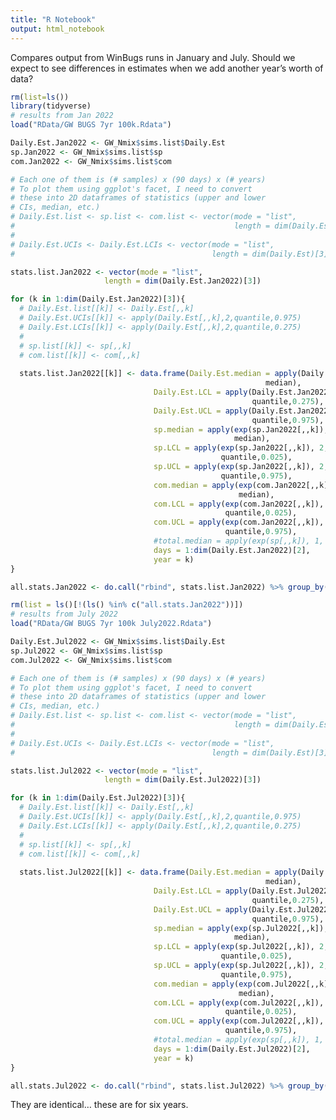 ```yaml
---
title: "R Notebook"
output: html_notebook
---
```


Compares output from WinBugs runs in January and July. Should we expect to see differences in estimates when we add another year's worth of data?


```r
rm(list=ls())
library(tidyverse)
# results from Jan 2022
load("RData/GW BUGS 7yr 100k.Rdata")

Daily.Est.Jan2022 <- GW_Nmix$sims.list$Daily.Est
sp.Jan2022 <- GW_Nmix$sims.list$sp
com.Jan2022 <- GW_Nmix$sims.list$com

# Each one of them is (# samples) x (90 days) x (# years)
# To plot them using ggplot's facet, I need to convert
# these into 2D dataframes of statistics (upper and lower 
# CIs, median, etc.)
# Daily.Est.list <- sp.list <- com.list <- vector(mode = "list", 
#                                                 length = dim(Daily.Est)[3])
# 
# Daily.Est.UCIs <- Daily.Est.LCIs <- vector(mode = "list",
#                                            length = dim(Daily.Est)[3])

stats.list.Jan2022 <- vector(mode = "list",
                     length = dim(Daily.Est.Jan2022)[3])

for (k in 1:dim(Daily.Est.Jan2022)[3]){
  # Daily.Est.list[[k]] <- Daily.Est[,,k]
  # Daily.Est.UCIs[[k]] <- apply(Daily.Est[,,k],2,quantile,0.975)
  # Daily.Est.LCIs[[k]] <- apply(Daily.Est[,,k],2,quantile,0.275)
  # 
  # sp.list[[k]] <- sp[,,k]
  # com.list[[k]] <- com[,,k]
  
  stats.list.Jan2022[[k]] <- data.frame(Daily.Est.median = apply(Daily.Est.Jan2022[,,k], 2,
                                                         median),
                                Daily.Est.LCL = apply(Daily.Est.Jan2022[,,k], 2,
                                                      quantile,0.275),
                                Daily.Est.UCL = apply(Daily.Est.Jan2022[,,k], 2,
                                                      quantile,0.975),
                                sp.median = apply(exp(sp.Jan2022[,,k]), 2,
                                                  median),
                                sp.LCL = apply(exp(sp.Jan2022[,,k]), 2,
                                               quantile,0.025),
                                sp.UCL = apply(exp(sp.Jan2022[,,k]), 2,
                                               quantile,0.975),
                                com.median = apply(exp(com.Jan2022[,,k]), 2,
                                                   median),
                                com.LCL = apply(exp(com.Jan2022[,,k]), 2,
                                                quantile,0.025),
                                com.UCL = apply(exp(com.Jan2022[,,k]), 2,
                                                quantile,0.975),
                                #total.median = apply(exp(sp[,,k]), 1, sum),
                                days = 1:dim(Daily.Est.Jan2022)[2],
                                year = k)
}

all.stats.Jan2022 <- do.call("rbind", stats.list.Jan2022) %>% group_by(year)

```




```r
rm(list = ls()[!(ls() %in% c("all.stats.Jan2022"))])
# results from July 2022
load("RData/GW BUGS 7yr 100k July2022.Rdata")

Daily.Est.Jul2022 <- GW_Nmix$sims.list$Daily.Est
sp.Jul2022 <- GW_Nmix$sims.list$sp
com.Jul2022 <- GW_Nmix$sims.list$com

# Each one of them is (# samples) x (90 days) x (# years)
# To plot them using ggplot's facet, I need to convert
# these into 2D dataframes of statistics (upper and lower 
# CIs, median, etc.)
# Daily.Est.list <- sp.list <- com.list <- vector(mode = "list", 
#                                                 length = dim(Daily.Est)[3])
# 
# Daily.Est.UCIs <- Daily.Est.LCIs <- vector(mode = "list",
#                                            length = dim(Daily.Est)[3])

stats.list.Jul2022 <- vector(mode = "list",
                     length = dim(Daily.Est.Jul2022)[3])

for (k in 1:dim(Daily.Est.Jul2022)[3]){
  # Daily.Est.list[[k]] <- Daily.Est[,,k]
  # Daily.Est.UCIs[[k]] <- apply(Daily.Est[,,k],2,quantile,0.975)
  # Daily.Est.LCIs[[k]] <- apply(Daily.Est[,,k],2,quantile,0.275)
  # 
  # sp.list[[k]] <- sp[,,k]
  # com.list[[k]] <- com[,,k]
  
  stats.list.Jul2022[[k]] <- data.frame(Daily.Est.median = apply(Daily.Est.Jul2022[,,k], 2,
                                                         median),
                                Daily.Est.LCL = apply(Daily.Est.Jul2022[,,k], 2,
                                                      quantile,0.275),
                                Daily.Est.UCL = apply(Daily.Est.Jul2022[,,k], 2,
                                                      quantile,0.975),
                                sp.median = apply(exp(sp.Jul2022[,,k]), 2,
                                                  median),
                                sp.LCL = apply(exp(sp.Jul2022[,,k]), 2,
                                               quantile,0.025),
                                sp.UCL = apply(exp(sp.Jul2022[,,k]), 2,
                                               quantile,0.975),
                                com.median = apply(exp(com.Jul2022[,,k]), 2,
                                                   median),
                                com.LCL = apply(exp(com.Jul2022[,,k]), 2,
                                                quantile,0.025),
                                com.UCL = apply(exp(com.Jul2022[,,k]), 2,
                                                quantile,0.975),
                                #total.median = apply(exp(sp[,,k]), 1, sum),
                                days = 1:dim(Daily.Est.Jul2022)[2],
                                year = k)
}

all.stats.Jul2022 <- do.call("rbind", stats.list.Jul2022) %>% group_by(year)

```

They are identical... these are for six years. 


